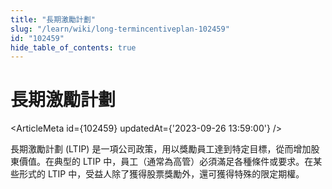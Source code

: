 ```yaml
---
title: "長期激勵計劃"
slug: "/learn/wiki/long-termincentiveplan-102459"
id: "102459"
hide_table_of_contents: true
---
```



# 長期激勵計劃

<ArticleMeta id={102459} updatedAt={'2023-09-26 13:59:00'} />
<div className='border-solid border-b border-t-0 my-4 border-[var(--ifm-color-gray-300)]' />

長期激勵計劃 (LTIP) 是一項公司政策，用以獎勵員工達到特定目標，從而增加股東價值。在典型的 LTIP 中，員工（通常為高管）必須滿足各種條件或要求。在某些形式的 LTIP 中，受益人除了獲得股票獎勵外，還可獲得特殊的限定期權。
